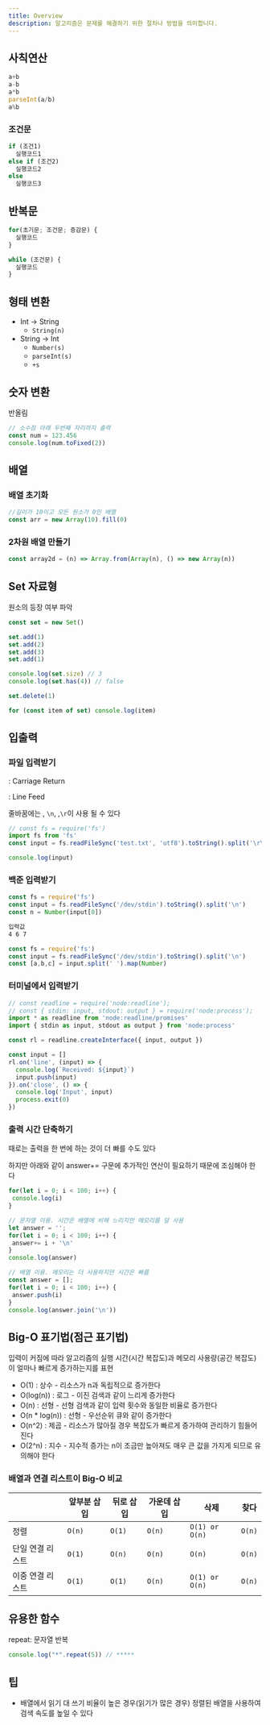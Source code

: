```yaml
---
title: Overview
description: 알고리즘은 문제를 해결하기 위한 절차나 방법을 의미합니다.
---
```


## 사칙연산

```javascript
a+b
a-b
a*b
parseInt(a/b)
a%b
```


### 조건문

```javascript
if (조건1)
  실행코드1
else if (조건2)
  실행코드2
else 
  실행코드3


```


## 반복문

```javascript
for(초기문; 조건문; 증감문) {
  실행코드
}
```

```javascript
while (조건문) {
  실행코드
}
```


## 형태 변환

* Int -> String
  * `String(n)`
* String -> Int
  * `Number(s)`
  * `parseInt(s)`
  * `+s`


## 숫자 변환

반올림

```javascript
// 소수점 아래 두번째 자리까지 출력
const num = 123.456
console.log(num.toFixed(2))
```


## 배열


### 배열 초기화

```javascript
//길이가 10이고 모든 원소가 0인 배열 
const arr = new Array(10).fill(0)
```


### 2차원 배열 만들기

```javascript
const array2d = (n) => Array.from(Array(n), () => new Array(n))
```


## Set 자료형

원소의 등장 여부 파악

```javascript
const set = new Set()

set.add(1)
set.add(2)
set.add(3)
set.add(1)

console.log(set.size) // 3
console.log(set.has(4)) // false

set.delete(1)

for (const item of set) console.log(item)
```


## 입출력


### 파일 입력받기

: Carriage Return

: Line Feed

줄바꿈에는 , `\n`, ,`\r`이 사용 될 수 있다

```javascript
// const fs = require('fs')
import fs from 'fs'
const input = fs.readFileSync('test.txt', 'utf8').toString().split('\r\n')

console.log(input)
```


### 백준 입력받기

```javascript
const fs = require('fs')
const input = fs.readFileSync('/dev/stdin').toString().split('\n')
const n = Number(input[0])
```

```bash
입력값
4 6 7
```

```javascript
const fs = require('fs')
const input = fs.readFileSync('/dev/stdin').toString().split('\n')
const [a,b,c] = input.split(' ').map(Number)
```


### 터미널에서 입력받기

```javascript
// const readline = require('node:readline');
// const { stdin: input, stdout: output } = require('node:process');
import * as readline from 'node:readline/promises'
import { stdin as input, stdout as output } from 'node:process'

const rl = readline.createInterface({ input, output })

const input = []
rl.on('line', (input) => {
  console.log(`Received: ${input}`)
  input.push(input)
}).on('close', () => {
  console.log('Input', input)
  process.exit(0)
})

```


### 출력 시간 단축하기

때로는 출력을 한 번에 하는 것이 더 빠를 수도 있다

하지만 아래와 같이 answer+= 구문에 추가적인 연산이 필요하기 때문에 조심해야 한다

```javascript
for(let i = 0; i < 100; i++) {
 console.log(i)
}
```

```javascript
// 문자열 이용. 시간은 배열에 비해 느리지만 메모리를 덜 사용
let answer = '';
for(let i = 0; i < 100; i++) {
 answer+= i + '\n'
}
console.log(answer)
```

```javascript
// 배열 이용. 메모리는 더 사용하지만 시간은 빠름
const answer = [];
for(let i = 0; i < 100; i++) {
 answer.push(i)
}
console.log(answer.join('\n'))
```


## Big-O 표기법(점근 표기법)

입력이 커짐에 따라 알고리즘의 실행 시간(시간 복잡도)과 메모리 사용량(공간 복잡도)이 얼마나 빠르게 증가하는지를 표현

* O(1) : 상수 - 리소스가 n과 독립적으로 증가한다
* O(log(n)) : 로그 - 이진 검색과 같이 느리게 증가한다
* O(n) : 선형 - 선형 검색과 같이 입력 횟수와 동일한 비율로 증가한다
* O(n \* log(n)) : 선형 - 우선순위 큐와 같이 증가한다
* O(n^2) : 제곱 - 리소스가 많아질 경우 복잡도가 빠르게 증가하여 관리하기 힘들어진다
* O(2^n) : 지수 - 지수적 증가는 n이 조금만 높아져도 매우 큰 값을 가지게 되므로 유의해야 한다


### 배열과 연결 리스트이 Big-O 비교

|           | 앞부분 삽입 | 뒤로 삽입  | 가운데 삽입 | 삭제             | 찾다     |
| --------- | ------ | ------ | ------ | -------------- | ------ |
| 정렬        | `O(n)` | `O(1)` | `O(n)` | `O(1) or O(n)` | `O(n)` |
| 단일 연결 리스트 | `O(1)` | `O(n)` | `O(n)` | `O(n)`         | `O(n)` |
| 이중 연결 리스트 | `O(1)` | `O(1)` | `O(n)` | `O(1) or O(n)` | `O(n)` |


## 유용한 함수

repeat: 문자열 반복

```javascript
console.log("*".repeat(5)) // *****
```


## 팁

* 배열에서 읽기 대 쓰기 비율이 높은 경우(읽기가 많은 경우) 정렬된 배열을 사용하여 검색 속도를 높일 수 있다
